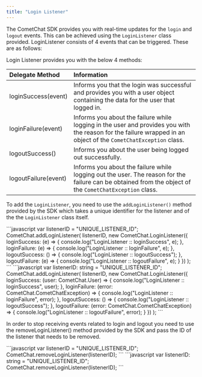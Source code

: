 ```yaml
---
title: "Login Listener"
---
```




The CometChat SDK provides you with real-time updates for the `login` and `logout` events. This can be achieved using the `LoginListener` class provided. LoginListener consists of 4 events that can be triggered. These are as follows:

Login Listener provides you with the below 4 methods:

| Delegate Method      | Information                                                                                                                                                      |
| :-------------------- | :---------------------------------------------------------------------------------------------------------------------------------------------------------------- |
| loginSuccess(event)  | Informs you that the login was successful and provides you with a user object containing the data for the user that logged in.                                   |
| loginFailure(event)  | Informs you about the failure while logging in the user and provides you with the reason for the failure wrapped in an object of the `CometChatException` class. |
| logoutSuccess()      | Informs you about the user being logged out successfully.                                                                                                        |
| logoutFailure(event) | Informs you about the failure while logging out the user. The reason for the failure can be obtained from the object of the `CometChatException` class.          |

To add the `LoginListener`, you need to use the `addLoginListener()` method provided by the SDK which takes a unique identifier for the listener and of the the `LoginListener` class itself.

<Tabs>
<Tab title="JavaScript">
```javascript
var listenerID = "UNIQUE_LISTENER_ID";
CometChat.addLoginListener(
  listenerID,
  new CometChat.LoginListener({
      loginSuccess: (e) => {
          console.log("LoginListener :: loginSuccess", e);
      },
      loginFailure: (e) => {
          console.log("LoginListener :: loginFailure", e);
      },
      logoutSuccess: () => {
          console.log("LoginListener :: logoutSuccess");
      },
      logoutFailure: (e) => {
          console.log("LoginListener :: logoutFailure", e);
      }
  })
);
```

</Tab>

<Tab title="TypeScript">
```javascript
var listenerID: string = "UNIQUE_LISTENER_ID";
CometChat.addLoginListener(
  listenerID,
  new CometChat.LoginListener({
      loginSuccess: (user: CometChat.User) => {
          console.log("LoginListener :: loginSuccess", user);
      },
      loginFailure: (error: CometChat.CometChatException) => {
          console.log("LoginListener :: loginFailure", error);
      },
      logoutSuccess: () => {
          console.log("LoginListener :: logoutSuccess");
      },
      logoutFailure: (error: CometChat.CometChatException) => {
          console.log("LoginListener :: logoutFailure", error);
      }
  })
);  
```

</Tab>

</Tabs>

In order to stop receiving events related to login and logout you need to use the removeLoginListener() method provided by the SDK and pass the ID of the listener that needs to be removed.

<Tabs>
<Tab title="JavaScript">
```javascript
var listenerID = "UNIQUE_LISTENER_ID";
CometChat.removeLoginListener(listenerID);
```

</Tab>

<Tab title="TypeScript">
```javascript
var listenerID: string = "UNIQUE_LISTENER_ID";
CometChat.removeLoginListener(listenerID); 
```

</Tab>

</Tabs>
